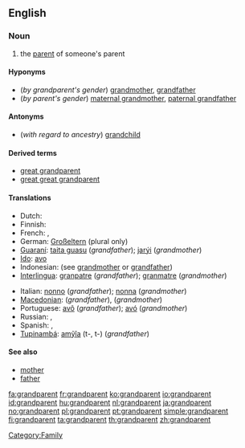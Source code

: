 ==English==
{{wikipedia}}

===Noun===
{{en-noun|s}}

# the [[parent]] of someone's parent

====Hyponyms====
* (''by grandparent's gender'') [[grandmother]], [[grandfather]]
* (''by parent's gender'') [[maternal grandmother]], [[paternal grandfather]]

====Antonyms====
* (''with regard to ancestry'') [[grandchild]]

====Derived terms====
* [[great grandparent]]
* [[great great grandparent]]

====Translations====
{{trans-top|parent of one's parent}}
* Dutch: {{t+|nl|grootouder|m}}
* Finnish: {{t-|fi|isovanhempi}}
* French: {{t+|fr|grand-parent|m}}, {{t+|fr|aïeul}}
* German: [[Großeltern]] (plural only)
* [[Guaraní]]: [[taita guasu]] (''grandfather''); [[jarýi]] (''grandmother'')
* [[Ido]]: [[avo]]
* Indonesian: (see [[grandmother]] or [[grandfather]])
* [[Interlingua]]: [[granpatre]] (''grandfather''); [[granmatre]]  (''grandmother'')
{{trans-mid}}
* Italian: [[nonno]] (''grandfather''); [[nonna]] (''grandmother'')
* [[Macedonian]]: {{t|mk|дедо|m|tr=dédo}} (''grandfather''),  {{t-|mk|баба|f|tr=bába}} (''grandmother'')
* Portuguese: [[avô]] {{m}} (''grandfather''); [[avó]] {{f}} (''grandmother'')
* Russian: {{t+|ru|дедушка|m|tr=déduška}}, {{t+|ru|бабушка|f|tr=bábuška}}
* Spanish: {{t+|es|abuelo|m}}, {{t+|es|abuela|f}}
* [[Tupinambá]]: [[amỹîa]] (t-, t-) (''grandfather'')
{{trans-bottom}}

====See also====
* [[mother]]
* [[father]]

[[Category:Family]]

[[fa:grandparent]]
[[fr:grandparent]]
[[ko:grandparent]]
[[io:grandparent]]
[[id:grandparent]]
[[hu:grandparent]]
[[nl:grandparent]]
[[ja:grandparent]]
[[no:grandparent]]
[[pl:grandparent]]
[[pt:grandparent]]
[[simple:grandparent]]
[[fi:grandparent]]
[[ta:grandparent]]
[[th:grandparent]]
[[zh:grandparent]]